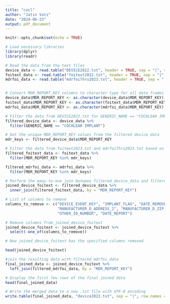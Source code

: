 ```yaml
---
title: "cocl"
author: "Jatin Vats"
date: "2024-06-23"
output: pdf_document
---
```


```r
knitr::opts_chunk$set(echo = TRUE)
```

```r
# Load necessary libraries
library(dplyr)
library(readr)

# Read the data from the text files
device_data <- read.table("DEVICE2022.txt", header = TRUE, sep = "|", stringsAsFactors = FALSE, fill = TRUE, quote = "")
foitext_data <- read.table("foitext2022.txt", header = TRUE, sep = "|", stringsAsFactors = FALSE, fill = TRUE, quote = "")
mdrfoi_data <- read.table("mdrfoiThru2023.txt", header = TRUE, sep = "|", stringsAsFactors = FALSE, fill = TRUE, quote = "")
```

```r

```

```r
# Convert MDR_REPORT_KEY columns to character type for all data frames
device_data$MDR_REPORT_KEY <- as.character(device_data$MDR_REPORT_KEY)
foitext_data$MDR_REPORT_KEY <- as.character(foitext_data$MDR_REPORT_KEY)
mdrfoi_data$MDR_REPORT_KEY <- as.character(mdrfoi_data$MDR_REPORT_KEY)

# Filter the data from DEVICE2023.txt for GENERIC_NAME == "COCHLEAR IMPLANT"
filtered_device_data <- device_data %>%
  filter(GENERIC_NAME == "COCHLEAR IMPLANT")

# Get the unique MDR_REPORT_KEY values from the filtered device data
mdr_keys <- filtered_device_data$MDR_REPORT_KEY

# Filter the data from foitext2023.txt and mdrfoiThru2023.txt based on the MDR_REPORT_KEY
filtered_foitext_data <- foitext_data %>%
  filter(MDR_REPORT_KEY %in% mdr_keys)

filtered_mdrfoi_data <- mdrfoi_data %>%
  filter(MDR_REPORT_KEY %in% mdr_keys)

# Perform the many-to-one join between filtered_device_data and filtered_foitext_data
joined_device_foitext <- filtered_device_data %>%
  inner_join(filtered_foitext_data, by = "MDR_REPORT_KEY")


```

```r
# List of columns to remove
columns_to_remove <- c("DEVICE_EVENT_KEY", "IMPLANT_FLAG", "DATE_REMOVED_FLAG",
                       "MANUFACTURER_D_ADDRESS_2", "MANUFACTURER_D_ZIP_CODE_EXT",
                       "OTHER_ID_NUMBER", "DATE_REPORT")

# Remove columns from joined_device_foitext
joined_device_foitext <- joined_device_foitext %>%
  select(-one_of(columns_to_remove))

# Now joined_device_foitext has the specified columns removed

head(joined_device_foitext)
```

```r
#join the resulting data with filtered_mdrfoi_data
final_joined_data <- joined_device_foitext %>%
  left_join(filtered_mdrfoi_data, by = "MDR_REPORT_KEY")

# Display the first few rows of the final joined data
head(final_joined_data)
```

```r
# Write the merged data to a new .txt file with UTF-8 encoding
write.table(final_joined_data, "device2022.txt", sep = "|", row.names = FALSE, quote = FALSE, fileEncoding = "UTF-8")
```

